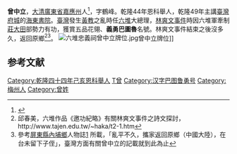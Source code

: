 '''曾中立'''，[[大清|大清]][[廣東省_(清)|廣東省]][[嘉應州|嘉應州]]人<ref>{{Cite web |url=http://memory.ncl.edu.tw/tm_cgi/hypage.cgi?HYPAGE=toolbox_figure_detail.hpg&project_id=twpeop&dtd_id=15&subject_name=%E8%87%BA%E7%81%A3%E4%BA%BA%E7%89%A9%E8%AA%8C(1895-1945)&subject_url=toolbox_figure.hpg&xml_id=0000009000&who=%E6%9B%BE%E4%B8%AD%E7%AB%8B |title=國家圖書館 臺灣記憶，曾中立條目 |access-date=2008-05-01 |archive-date=2016-03-04 |archive-url=https://web.archive.org/web/20160304125832/http://memory.ncl.edu.tw/tm_cgi/hypage.cgi?HYPAGE=toolbox_figure_detail.hpg&project_id=twpeop&dtd_id=15&subject_name=%E8%87%BA%E7%81%A3%E4%BA%BA%E7%89%A9%E8%AA%8C(1895-1945)&subject_url=toolbox_figure.hpg&xml_id=0000009000&who=%E6%9B%BE%E4%B8%AD%E7%AB%8B |dead-url=no }}</ref>，字鶴峰。乾隆44年恩科舉人，乾隆49年主講[[臺灣府城|臺灣府城]]的[[海東書院|海東書院]]。[[臺灣|臺灣]]發生[[黃教|黃教]]之亂時任[[六堆|六堆]]大總理，[[林爽文事件|林爽文事件]]時因六堆軍牽制[[莊大田|莊大田]]部勢力有功，獲賞五品花翎、'''義勇巴圖魯'''名號。林爽文事件結束之後沒多久，返回原鄉<ref>邱春美，六堆作品《邀功紀略》有關林爽文事件之詩文探討，http://www.tajen.edu.tw/~haka/t2-1.htm{{dead link|date=2018年3月 |bot=InternetArchiveBot |fix-attempted=yes }}</ref><ref>參考[[屏東縣|屏東縣]][[內埔鄉|內埔鄉]]人物誌[http://163.24.17.16/6dueimen/npmen/npmen09A.htm] {{Wayback|url=http://163.24.17.16/6dueimen/npmen/npmen09A.htm |date=20090706191631 }}所載，「亂平不久，攜家返回原鄉（中國大陸），在台未留下子侄」，臺灣方面有關曾中立的記載就到此為止</ref>。
[[File:六堆忠義祠曾中立牌位.jpg|thumb]]曾中立牌位]]
==参考文献==
<div class="references-small">
<references />
</div>

[[Category:乾隆四十四年己亥恩科舉人|Category:乾隆四十四年己亥恩科舉人]]
[[Category:台灣清治時期軍事人物|T曾]]
[[Category:汉字巴图鲁勇号|Category:汉字巴图鲁勇号]]
[[Category:梅州人|Category:梅州人]]
[[Category:曾姓|Category:曾姓]]